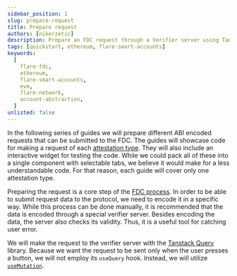 ```yaml
---
sidebar_position: 1
slug: prepare-request
title: Prepare request
authors: [nikerzetic]
description: Prepare an FDC request through a Verifier server using Tanstack Query.
tags: [quickstart, ethereum, flare-smart-accounts]
keywords:
  [
    flare-fdc,
    ethereum,
    flare-smart-accounts,
    evm,
    flare-network,
    account-abstraction,
  ]
unlisted: false
---
```



In the following series of guides we will prepare different ABI encoded requests that can be submitted to the FDC.
The guides will showcase code for making a request of each [attestation type](/fdc/attestation-types/).
They will also include an interactive widget for testing the code.
While we could pack all of these into a single component with selectable tabs, we believe it would make for a less understandable code.
For that reason, each guide will cover only one attestation type.

Preparing the request is a core step of the [FDC process](/fdc/overview).
In order to be able to submit request data to the protocol, we need to encode it in a specific way.
While this process can be done manually, it is recommended that the data is encoded through a special verifier server.
Besides encoding the data, the server also checks its validity.
Thus, it is a useful tool for catching user error.

We will make the request to the verifier server with the [Tanstack Query](https://tanstack.com/query/latest/docs/framework/react/overview) library.
Because we want the request to be sent only when the user presses a button, we will not employ its `useQuery` hook.
Instead, we will utilize [`useMutation`](https://tanstack.com/query/latest/docs/framework/react/guides/mutations).

